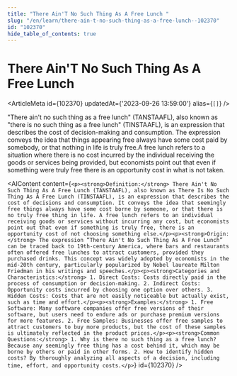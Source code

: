 ```yaml
---
title: "There Ain'T No Such Thing As A Free Lunch "
slug: "/en/learn/there-ain-t-no-such-thing-as-a-free-lunch--102370"
id: "102370"
hide_table_of_contents: true
---
```



# There Ain'T No Such Thing As A Free Lunch 

<ArticleMeta id={102370} updatedAt={'2023-09-26 13:59:00'} alias={`[]`} />
<div className='border-solid border-b border-t-0 my-4 border-[var(--ifm-color-gray-300)]' />

"There ain't no such thing as a free lunch" (TANSTAAFL), also known as "there is no such thing as a free lunch" (TINSTAAFL), is an expression that describes the cost of decision-making and consumption. The expression conveys the idea that things appearing free always have some cost paid by somebody, or that nothing in life is truly free.A free lunch refers to a situation where there is no cost incurred by the individual receiving the goods or services being provided, but economists point out that even if something were truly free there is an opportunity cost in what is not taken.

<AIContent content={`<p><strong>Definition:</strong> There Ain't No Such Thing As A Free Lunch (TANSTAAFL), also known as There Is No Such Thing As A Free Lunch (TINSTAAFL), is an expression that describes the cost of decisions and consumption. It conveys the idea that seemingly free things always have some cost borne by someone, or that there is no truly free thing in life. A free lunch refers to an individual receiving goods or services without incurring any cost, but economists point out that even if something is truly free, there is an opportunity cost of not choosing something else.</p><p><strong>Origin:</strong> The expression “There Ain't No Such Thing As A Free Lunch” can be traced back to 19th-century America, where bars and restaurants often offered free lunches to attract customers, provided they purchased drinks. This concept was widely adopted by economists in the mid-20th century, particularly popularized by Nobel laureate Milton Friedman in his writings and speeches.</p><p><strong>Categories and Characteristics:</strong> 1. Direct Costs: Costs directly paid in the process of consumption or decision-making. 2. Indirect Costs: Opportunity costs incurred by choosing one option over others. 3. Hidden Costs: Costs that are not easily noticeable but actually exist, such as time and effort.</p><p><strong>Examples:</strong> 1. Free Software: Many software companies offer free versions of their software, but users need to endure ads or purchase premium versions for more features. 2. Free Samples: Businesses offer free samples to attract customers to buy more products, but the cost of these samples is ultimately reflected in the product prices.</p><p><strong>Common Questions:</strong> 1. Why is there no such thing as a free lunch? Because any seemingly free thing has a cost behind it, which may be borne by others or paid in other forms. 2. How to identify hidden costs? By thoroughly analyzing all aspects of a decision, including time, effort, and opportunity costs.</p>`} id={102370} />

